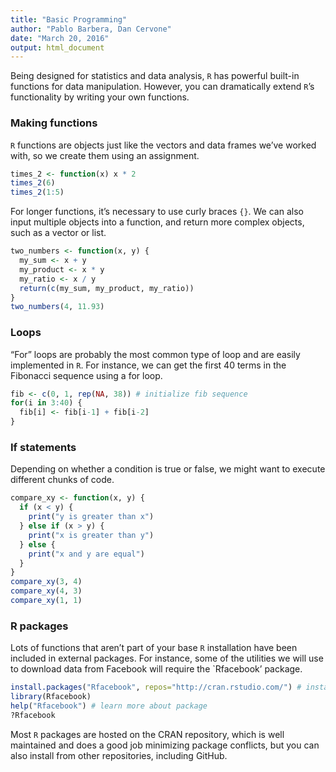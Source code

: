 ```yaml
---
title: "Basic Programming"
author: "Pablo Barbera, Dan Cervone"
date: "March 20, 2016"
output: html_document
---
```


Being designed for statistics and data analysis, `R` has powerful built-in functions for data manipulation. However, you can dramatically extend `R`'s functionality by writing your own functions.

### Making functions

`R` functions are objects just like the vectors and data frames we've worked with, so we create them using an assignment.

```r
times_2 <- function(x) x * 2
times_2(6)
times_2(1:5)
```

For longer functions, it's necessary to use curly braces `{}`. We can also input multiple objects into a function, and return more complex objects, such as a vector or list.

```r
two_numbers <- function(x, y) {
  my_sum <- x + y
  my_product <- x * y
  my_ratio <- x / y
  return(c(my_sum, my_product, my_ratio))
}
two_numbers(4, 11.93)
```

### Loops

"For" loops are probably the most common type of loop and are easily implemented in `R`. For instance, we can get the first 40 terms in the Fibonacci sequence using a for loop.

```r
fib <- c(0, 1, rep(NA, 38)) # initialize fib sequence
for(i in 3:40) {
  fib[i] <- fib[i-1] + fib[i-2]
}
```

### If statements

Depending on whether a condition is true or false, we might want to execute different chunks of code.

```r
compare_xy <- function(x, y) {
  if (x < y) {
    print("y is greater than x")
  } else if (x > y) {
    print("x is greater than y")
  } else {
    print("x and y are equal")
  }
}
compare_xy(3, 4)
compare_xy(4, 3)
compare_xy(1, 1)
```

### R packages

Lots of functions that aren't part of your base `R` installation have been included in external packages. For instance, some of the utilities we will use to download data from Facebook will require the `Rfacebook' package.


```r
install.packages("Rfacebook", repos="http://cran.rstudio.com/") # installs
library(Rfacebook)
help("Rfacebook") # learn more about package
?Rfacebook
```

Most `R` packages are hosted on the CRAN repository, which is well maintained and does a good job minimizing package conflicts, but you can also install from other repositories, including GitHub.